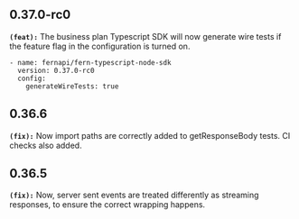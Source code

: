 ## 0.37.0-rc0
**`(feat):`** The business plan Typescript SDK will now generate wire tests if the feature flag in the configuration is turned on.

```
- name: fernapi/fern-typescript-node-sdk
  version: 0.37.0-rc0
  config:
    generateWireTests: true
```


## 0.36.6
**`(fix):`** Now import paths are correctly added to getResponseBody tests. CI checks also added.

## 0.36.5
**`(fix):`** Now, server sent events are treated differently as streaming responses, to ensure the correct wrapping happens.

